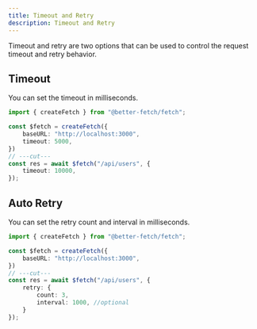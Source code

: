 ```yaml
---
title: Timeout and Retry
description: Timeout and Retry
---
```



Timeout and retry are two options that can be used to control the request timeout and retry behavior.


## Timeout

You can set the timeout in milliseconds.

```ts twoslash title="fetch.ts"
import { createFetch } from "@better-fetch/fetch";

const $fetch = createFetch({
    baseURL: "http://localhost:3000",
    timeout: 5000,
})
// ---cut---
const res = await $fetch("/api/users", {
    timeout: 10000,
});
```


## Auto Retry

You can set the retry count and interval in milliseconds.

```ts twoslash title="fetch.ts"
import { createFetch } from "@better-fetch/fetch";

const $fetch = createFetch({
    baseURL: "http://localhost:3000",
})
// ---cut---
const res = await $fetch("/api/users", {
    retry: {
        count: 3,
        interval: 1000, //optional
    }
});
```
